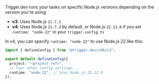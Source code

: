 Trigger.dev runs your tasks on specific Node.js versions depending on the version you're using:

- **v3**: Uses Node.js `21.7.3`
- **v4**: Uses Node.js `21.7.3` by default, or Node.js `22.12.0` if you set `runtime: "node-22"` in your `trigger.config.ts` 

In v4, you can specify `runtime: "node-22"` to use Node.js 22 like this:

```ts trigger.config.ts
import { defineConfig } from "@trigger.dev/sdk/v3";

export default defineConfig({
  project: "<project ref>",
  // Your other config settings...
  runtime: "node-22", // Uses Node.js 22.12.0
});
```